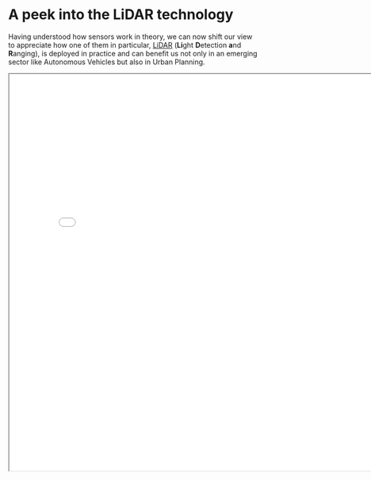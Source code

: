 # A peek into the LiDAR technology

Having understood how sensors work in theory, we can now shift our view to appreciate how one of them in particular, [LiDAR](https://www.faro.com/en/Resource-Library/Article/What-is-Lidar) (**Li**ght **D**etection **a**nd **R**anging), is deployed in practice and can benefit us not only in an emerging sector like Autonomous Vehicles but also in Urban Planning.

```{=html}
<iframe class="slide-deck" height=800 width=800 src="slides/prez_wk2.html"> 

</iframe>
```
